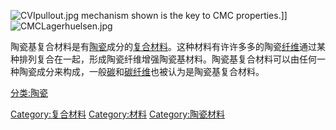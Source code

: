 [[File:CVIpullout.jpg|thumb]] mechanism  shown is the key to CMC properties.]]
[[File:CMCLagerhuelsen.jpg|thumb]]

陶瓷基复合材料是有[[陶瓷|陶瓷]]成分的[[复合材料|复合材料]]。这种材料有许许多多的陶瓷[[纤维|纤维]]通过某种排列复合在一起，形成陶瓷纤维增强陶瓷基材料。陶瓷基复合材料可以由任何一种陶瓷成分来构成，一般[[碳|碳]]和[[碳纤维|碳纤维]]也被认为是陶瓷基复合材料。

[[Category:复合材料|Category:复合材料]]
[[Category:材料|Category:材料]]
[[分类:陶瓷|分类:陶瓷]]
[[Category:陶瓷材料|Category:陶瓷材料]]
